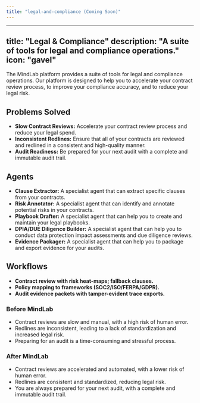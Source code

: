 ```yaml
---
title: "legal-and-compliance (Coming Soon)"
---
```

---
title: "Legal & Compliance"
description: "A suite of tools for legal and compliance operations."
icon: "gavel"
---

The MindLab platform provides a suite of tools for legal and compliance operations. Our platform is designed to help you to accelerate your contract review process, to improve your compliance accuracy, and to reduce your legal risk.

## Problems Solved

-   **Slow Contract Reviews:** Accelerate your contract review process and reduce your legal spend.
-   **Inconsistent Redlines:** Ensure that all of your contracts are reviewed and redlined in a consistent and high-quality manner.
-   **Audit Readiness:** Be prepared for your next audit with a complete and immutable audit trail.

## Agents

-   **Clause Extractor:** A specialist agent that can extract specific clauses from your contracts.
-   **Risk Annotator:** A specialist agent that can identify and annotate potential risks in your contracts.
-   **Playbook Drafter:** A specialist agent that can help you to create and maintain your legal playbooks.
-   **DPIA/DUE Diligence Builder:** A specialist agent that can help you to conduct data protection impact assessments and due diligence reviews.
-   **Evidence Packager:** A specialist agent that can help you to package and export evidence for your audits.

## Workflows

-   **Contract review with risk heat-maps; fallback clauses.**
-   **Policy mapping to frameworks (SOC2/ISO/FERPA/GDPR).**
-   **Audit evidence packets with tamper-evident trace exports.**
### Before MindLab

-   Contract reviews are slow and manual, with a high risk of human error.
-   Redlines are inconsistent, leading to a lack of standardization and increased legal risk.
-   Preparing for an audit is a time-consuming and stressful process.

### After MindLab

-   Contract reviews are accelerated and automated, with a lower risk of human error.
-   Redlines are consistent and standardized, reducing legal risk.
-   You are always prepared for your next audit, with a complete and immutable audit trail.